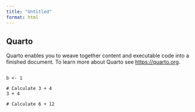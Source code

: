 ```yaml
---
title: "Untitled"
format: html
---
```


## Quarto

Quarto enables you to weave together content and executable code into a finished document. To learn more about Quarto see <https://quarto.org>.

<script type="text/javascript" src="//cdn.datacamp.com/dcl-react.js.gz"></script>

```{=html}
<div data-datacamp-exercise data-lang="r" data-height="500" id="r-exercise">
<code data-type="pre-exercise-code">
b <- 1
</code>
<code data-type="sample-code">
# Calculate 3 + 4
3 + 4

# Calculate 6 + 12
</code>
</div>
```

